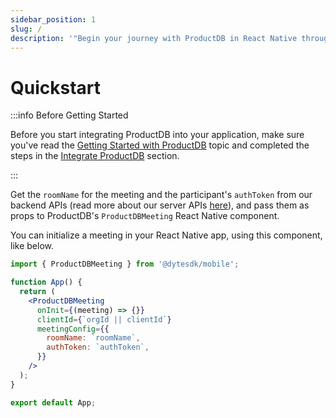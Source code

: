 ```yaml
---
sidebar_position: 1
slug: /
description: '"Begin your journey with ProductDB in React Native through this Quickstart guide'
---
```


# Quickstart

:::info Before Getting Started

Before you start integrating ProductDB into your application, make sure you've read
the [Getting Started with ProductDB](/getting-started) topic and completed the steps
in the [Integrate ProductDB](/getting-started#integrate-ProductDB) section.

:::

Get the `roomName` for the meeting and the participant's `authToken` from our
backend APIs (read more about our server APIs [here](/api/)), and pass them as
props to ProductDB's `ProductDBMeeting` React Native component.

You can initialize a meeting in your React Native app, using this component,
like below.

```jsx
import { ProductDBMeeting } from '@dytesdk/mobile';

function App() {
  return (
    <ProductDBMeeting
      onInit={(meeting) => {}}
      clientId={`orgId || clientId`}
      meetingConfig={{
        roomName: `roomName`,
        authToken: `authToken`,
      }}
    />
  );
}

export default App;
```
